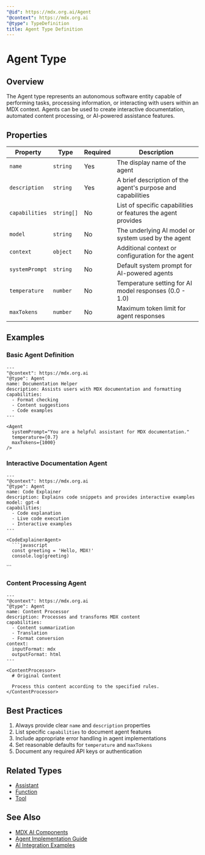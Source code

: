 ```yaml
---
"@id": https://mdx.org.ai/Agent
"@context": https://mdx.org.ai
"@type": TypeDefinition
title: Agent Type Definition
---
```


# Agent Type

## Overview

The Agent type represents an autonomous software entity capable of performing tasks, processing information, or interacting with users within an MDX context. Agents can be used to create interactive documentation, automated content processing, or AI-powered assistance features.

## Properties

| Property | Type | Required | Description |
|----------|------|----------|-------------|
| `name` | `string` | Yes | The display name of the agent |
| `description` | `string` | Yes | A brief description of the agent's purpose and capabilities |
| `capabilities` | `string[]` | No | List of specific capabilities or features the agent provides |
| `model` | `string` | No | The underlying AI model or system used by the agent |
| `context` | `object` | No | Additional context or configuration for the agent |
| `systemPrompt` | `string` | No | Default system prompt for AI-powered agents |
| `temperature` | `number` | No | Temperature setting for AI model responses (0.0 - 1.0) |
| `maxTokens` | `number` | No | Maximum token limit for agent responses |

## Examples

### Basic Agent Definition

```mdx
---
"@context": https://mdx.org.ai
"@type": Agent
name: Documentation Helper
description: Assists users with MDX documentation and formatting
capabilities:
  - Format checking
  - Content suggestions
  - Code examples
---

<Agent
  systemPrompt="You are a helpful assistant for MDX documentation."
  temperature={0.7}
  maxTokens={1000}
/>
```

### Interactive Documentation Agent

```mdx
---
"@context": https://mdx.org.ai
"@type": Agent
name: Code Explainer
description: Explains code snippets and provides interactive examples
model: gpt-4
capabilities:
  - Code explanation
  - Live code execution
  - Interactive examples
---

<CodeExplainerAgent>
  ```javascript
  const greeting = 'Hello, MDX!'
  console.log(greeting)
  ```
</CodeExplainerAgent>
```

### Content Processing Agent

```mdx
---
"@context": https://mdx.org.ai
"@type": Agent
name: Content Processor
description: Processes and transforms MDX content
capabilities:
  - Content summarization
  - Translation
  - Format conversion
context:
  inputFormat: mdx
  outputFormat: html
---

<ContentProcessor>
  # Original Content

  Process this content according to the specified rules.
</ContentProcessor>
```

## Best Practices

1. Always provide clear `name` and `description` properties
2. List specific `capabilities` to document agent features
3. Include appropriate error handling in agent implementations
4. Set reasonable defaults for `temperature` and `maxTokens`
5. Document any required API keys or authentication

## Related Types
- [Assistant](https://mdx.org.ai/Assistant)
- [Function](https://mdx.org.ai/Function)
- [Tool](https://mdx.org.ai/Tool)

## See Also
- [MDX AI Components](https://mdx.org.ai/packages/mdxai)
- [Agent Implementation Guide](https://mdx.org.ai/guides/agents)
- [AI Integration Examples](https://mdx.org.ai/examples/ai)
